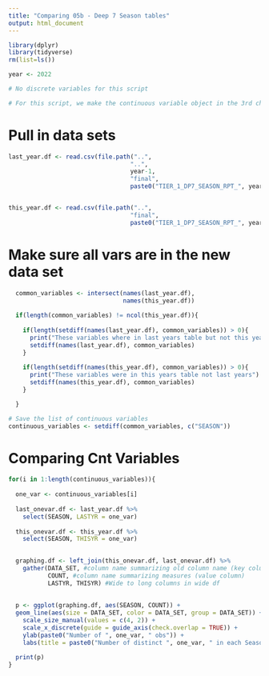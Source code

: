 ---
title: "Comparing 05b - Deep 7 Season tables"
output: html_document
---

```{r}
library(dplyr)
library(tidyverse)
rm(list=ls())

year <- 2022

# No discrete variables for this script

# For this script, we make the continuous variable object in the 3rd chunk (its too many variables to write out)
```

# Pull in data sets
```{r}
last_year.df <- read.csv(file.path("..",
                                  "..",
                                  year-1,
                                  "final",
                                  paste0("TIER_1_DP7_SEASON_RPT_", year-1, ".csv")))


this_year.df <- read.csv(file.path("..",
                                  "final",
                                  paste0("TIER_1_DP7_SEASON_RPT_", year, ".csv")))


```


# Make sure all vars are in the new data set 
```{r}
  common_variables <- intersect(names(last_year.df),
                                names(this_year.df))
  
  if(length(common_variables) != ncol(this_year.df)){
    
    if(length(setdiff(names(last_year.df), common_variables)) > 0){
      print("These variables where in last years table but not this years")
      setdiff(names(last_year.df), common_variables)
    }
    
    if(length(setdiff(names(this_year.df), common_variables)) > 0){
      print("These variables were in this years table not last years")
      setdiff(names(this_year.df), common_variables)
    }

  }

# Save the list of continuous variables
continuous_variables <- setdiff(common_variables, c("SEASON"))


```



# Comparing Cnt Variables
```{r}

for(i in 1:length(continuous_variables)){
  
  one_var <- continuous_variables[i]
  
  last_onevar.df <- last_year.df %>% 
    select(SEASON, LASTYR = one_var) 
  
  this_onevar.df <- this_year.df %>% 
    select(SEASON, THISYR = one_var) 

  
  graphing.df <- left_join(this_onevar.df, last_onevar.df) %>%
    gather(DATA_SET, #column name summarizing old column name (key column)
           COUNT, #column name summarizing measures (value column)
           LASTYR, THISYR) #Wide to long columns in wide df
  
  
  p <- ggplot(graphing.df, aes(SEASON, COUNT)) +
  geom_line(aes(size = DATA_SET, color = DATA_SET, group = DATA_SET)) +
    scale_size_manual(values = c(4, 2)) +
    scale_x_discrete(guide = guide_axis(check.overlap = TRUE)) +
    ylab(paste0("Number of ", one_var, " obs")) + 
    labs(title = paste0("Number of distinct ", one_var, " in each Season"))

  print(p)
}

```





